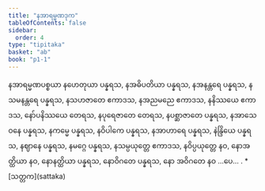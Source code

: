 ```yaml
---
title: "နအာရမ္မဏဒုက"
tableOfContents: false
sidebar:
  order: 4
type: "tipitaka"
basket: "ab"
book: "p1-1"
---
```



<DynamicBreadcrumb />

<Division number="398" book="p1-1" e="ch" v="36" p="131">

<Paragraph number="1190" book="p1-1">
နအာရမ္မဏပစ္စယာ နဟေတုယာ ပန္နရသ, နအဓိပတိယာ ပန္နရသ, နအနန္တရေ ပန္နရသ, နသမနန္တရေ ပန္နရသ, နသဟဇာတေ ဧကာဒသ, နအညမညေ ဧကာဒသ, နနိဿယေ ဧကာဒသ, နော်ပနိဿယေ တေရသ, နပုရေဇာတေ တေရသ, နပစ္ဆာဇာတေ ပန္နရသ, နအာသေဝနေ ပန္နရသ, နကမ္မေ ပန္နရသ, နဝိပါကေ ပန္နရသ, နအာဟာရေ ပန္နရသ, နဲန္ဒြိယေ ပန္နရသ, နဈာနေ ပန္နရသ, နမဂ္ဂေ ပန္နရသ, နသမ္ပယုတ္တေ ဧကာဒသ, နဝိပ္ပယုတ္တေ နဝ, နောအတ္ထိယာ နဝ, နောနတ္ထိယာ ပန္နရသ, နောဝိဂတေ ပန္နရသ, နော အဝိဂတေ နဝ …ပေ… .

</Paragraph>
</Division>

<TableOfContents book="p1-1">
* [သတ္တက](sattaka)
</TableOfContents>